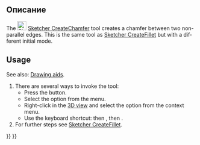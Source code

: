 <languages/>

{{Docnav/ru
|[[Sketcher_CreateFillet/ru|Создать скругление]]
|[[Sketcher_Trimming/ru|Обрезать ребро]]
|[[Sketcher_Workbench/ru|Скетчер]]
|IconL=Sketcher_CreateFillet.svg
|IconR=Sketcher_Trimming.svg
|IconC=Workbench_Sketcher.svg
}}

{{GuiCommand/ru
|Name=Sketcher CreateChamfer
|Name/ru=Скетчер Создать Фаску
|MenuLocation=Эскиз → Инструменты для эскиза → Создать Фаску
|Workbenches=[[Sketcher_Workbench/ru|Скетчер]]
|Shortcut={{KEY|G}} {{KEY|F}} {{KEY|C}}
|Version=1.0
|SeeAlso=[[Sketcher_CreateFillet/ru|Скетчер Создать Скругление]]
}}

<span id="Description"></span>
== Описание ==

<div lang="en" dir="ltr" class="mw-content-ltr">
The [[Image:Sketcher_CreateChamfer.svg|24px]] [[Sketcher_CreateChamfer|Sketcher CreateChamfer]] tool creates a chamfer between two non-parallel edges. This is the same tool as [[Sketcher_CreateFillet|Sketcher CreateFillet]] but with a different initial mode.
</div>

<div lang="en" dir="ltr" class="mw-content-ltr">
==Usage==
</div>

<div lang="en" dir="ltr" class="mw-content-ltr">
See also: [[Sketcher_Workbench#Drawing_aids|Drawing aids]].
</div>

<div lang="en" dir="ltr" class="mw-content-ltr">
# There are several ways to invoke the tool:
#* Press the {{Button|[[Image:Sketcher_CreateChamfer.svg|16px]] [[Sketcher_CreateChamfer|Create chamfer]]}} button.
#* Select the {{MenuCommand|Sketcher → Sketcher tools → [[Image:Sketcher_CreateChamfer.svg|16px]] Create chamfer}} option from the menu.
#* Right-click in the [[3D_view|3D view]] and select the {{MenuCommand|[[Image:Sketcher_CreateChamfer.svg|16px]] Create chamfer}} option from the context menu.
#* Use the keyboard shortcut: {{KEY|G}} then {{KEY|F}}, then {{KEY|C}}.
# For further steps see [[Sketcher_CreateFillet#Usage|Sketcher CreateFillet]].
</div>


{{Docnav/ru
|[[Sketcher_CreateFillet/ru|Создать скругление]]
|[[Sketcher_Trimming/ru|Обрезать ребро]]
|[[Sketcher_Workbench/ru|Скетчер]]
|IconL=Sketcher_CreateFillet.svg
|IconR=Sketcher_Trimming.svg
|IconC=Workbench_Sketcher.svg
}}

{{Sketcher_Tools_navi{{#translation:}}}}
{{Userdocnavi{{#translation:}}}}